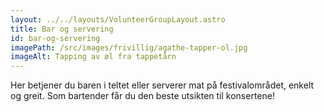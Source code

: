 ```yaml
---
layout: ../../layouts/VolunteerGroupLayout.astro
title: Bar og servering
id: bar-og-servering
imagePath: /src/images/frivillig/agathe-tapper-ol.jpg
imageAlt: Tapping av øl fra tappetårn
---
```


Her betjener du baren i teltet eller serverer mat på festivalområdet, enkelt og greit. Som bartender får du den beste utsikten til konsertene!
